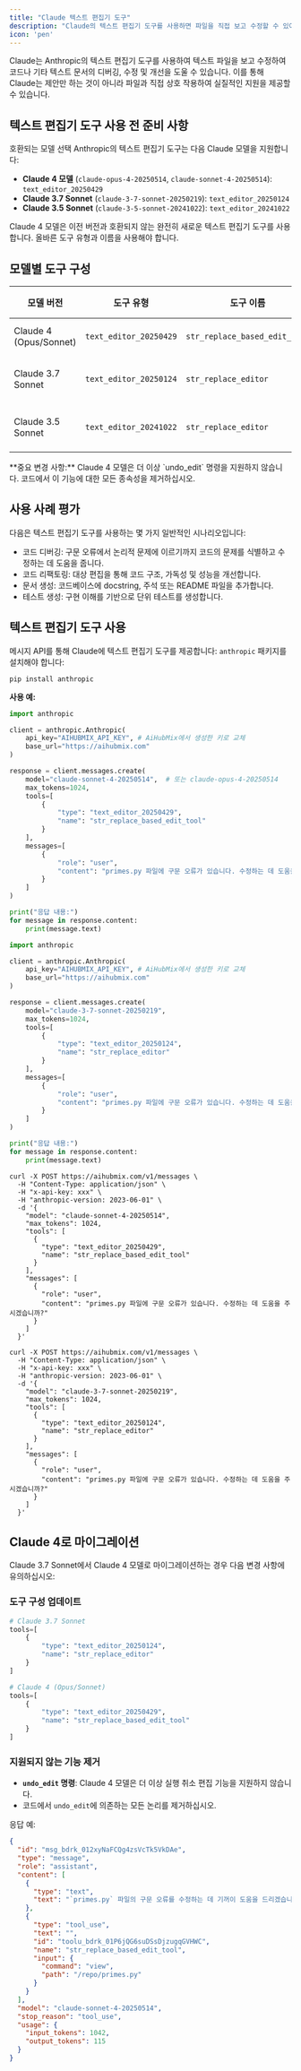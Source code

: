 ```yaml
---
title: "Claude 텍스트 편집기 도구"
description: "Claude의 텍스트 편집기 도구를 사용하면 파일을 직접 보고 수정할 수 있어 코드 디버깅, 문서 개선, 보다 효율적인 인간-기계 협업을 달성하는 데 도움이 됩니다."
icon: 'pen'
---
```


Claude는 Anthropic의 텍스트 편집기 도구를 사용하여 텍스트 파일을 보고 수정하여 코드나 기타 텍스트 문서의 디버깅, 수정 및 개선을 도울 수 있습니다. 이를 통해 Claude는 제안만 하는 것이 아니라 파일과 직접 상호 작용하여 실질적인 지원을 제공할 수 있습니다.

## 텍스트 편집기 도구 사용 전 준비 사항

호환되는 모델 선택
Anthropic의 텍스트 편집기 도구는 다음 Claude 모델을 지원합니다:

- **Claude 4 모델** (`claude-opus-4-20250514`, `claude-sonnet-4-20250514`): `text_editor_20250429`
- **Claude 3.7 Sonnet** (`claude-3-7-sonnet-20250219`): `text_editor_20250124`
- **Claude 3.5 Sonnet** (`claude-3-5-sonnet-20241022`): `text_editor_20241022`

<Warning>
Claude 4 모델은 이전 버전과 호환되지 않는 완전히 새로운 텍스트 편집기 도구를 사용합니다. 올바른 도구 유형과 이름을 사용해야 합니다.
</Warning>

## 모델별 도구 구성

| 모델 버전 | 도구 유형 | 도구 이름 | 지원되는 기능 |
|---------------|-----------|-----------|-------------------|
| Claude 4 (Opus/Sonnet) | `text_editor_20250429` | `str_replace_based_edit_tool` | view, str_replace, create |
| Claude 3.7 Sonnet | `text_editor_20250124` | `str_replace_editor` | view, str_replace, create, undo_edit |
| Claude 3.5 Sonnet | `text_editor_20241022` | `str_replace_editor` | view, str_replace, create, undo_edit |

<Tip>
**중요 변경 사항:** Claude 4 모델은 더 이상 `undo_edit` 명령을 지원하지 않습니다. 코드에서 이 기능에 대한 모든 종속성을 제거하십시오.
</Tip>

## 사용 사례 평가
다음은 텍스트 편집기 도구를 사용하는 몇 가지 일반적인 시나리오입니다:

- 코드 디버깅: 구문 오류에서 논리적 문제에 이르기까지 코드의 문제를 식별하고 수정하는 데 도움을 줍니다.
- 코드 리팩토링: 대상 편집을 통해 코드 구조, 가독성 및 성능을 개선합니다.
- 문서 생성: 코드베이스에 docstring, 주석 또는 README 파일을 추가합니다.
- 테스트 생성: 구현 이해를 기반으로 단위 테스트를 생성합니다.

## 텍스트 편집기 도구 사용
메시지 API를 통해 Claude에 텍스트 편집기 도구를 제공합니다:
`anthropic` 패키지를 설치해야 합니다:
```shell
pip install anthropic
```

**사용 예:**
<CodeGroup>
  
```py python-Claude 4
import anthropic

client = anthropic.Anthropic(
    api_key="AIHUBMIX_API_KEY", # AiHubMix에서 생성한 키로 교체
    base_url="https://aihubmix.com"
)

response = client.messages.create(
    model="claude-sonnet-4-20250514",  # 또는 claude-opus-4-20250514
    max_tokens=1024,
    tools=[
        {
            "type": "text_editor_20250429",
            "name": "str_replace_based_edit_tool"
        }
    ],
    messages=[
        {
            "role": "user", 
            "content": "primes.py 파일에 구문 오류가 있습니다. 수정하는 데 도움을 주시겠습니까?"
        }
    ]
)

print("응답 내용:")
for message in response.content:
    print(message.text)
```

```py python-Claude 3.7
import anthropic

client = anthropic.Anthropic(
    api_key="AIHUBMIX_API_KEY", # AiHubMix에서 생성한 키로 교체
    base_url="https://aihubmix.com"
)

response = client.messages.create(
    model="claude-3-7-sonnet-20250219",
    max_tokens=1024,
    tools=[
        {
            "type": "text_editor_20250124",
            "name": "str_replace_editor"
        }
    ],
    messages=[
        {
            "role": "user", 
            "content": "primes.py 파일에 구문 오류가 있습니다. 수정하는 데 도움을 주시겠습니까?"
        }
    ]
)

print("응답 내용:")
for message in response.content:
    print(message.text)
```

```shell Curl-Claude 4
curl -X POST https://aihubmix.com/v1/messages \
  -H "Content-Type: application/json" \
  -H "x-api-key: xxx" \
  -H "anthropic-version: 2023-06-01" \
  -d '{
    "model": "claude-sonnet-4-20250514",
    "max_tokens": 1024,
    "tools": [
      {
        "type": "text_editor_20250429",
        "name": "str_replace_based_edit_tool"
      }
    ],
    "messages": [
      {
        "role": "user",
        "content": "primes.py 파일에 구문 오류가 있습니다. 수정하는 데 도움을 주시겠습니까?"
      }
    ]
  }'
```

```shell Curl-Claude 3.7
curl -X POST https://aihubmix.com/v1/messages \
  -H "Content-Type: application/json" \
  -H "x-api-key: xxx" \
  -H "anthropic-version: 2023-06-01" \
  -d '{
    "model": "claude-3-7-sonnet-20250219",
    "max_tokens": 1024,
    "tools": [
      {
        "type": "text_editor_20250124",
        "name": "str_replace_editor"
      }
    ],
    "messages": [
      {
        "role": "user",
        "content": "primes.py 파일에 구문 오류가 있습니다. 수정하는 데 도움을 주시겠습니까?"
      }
    ]
  }'
```

</CodeGroup>

## Claude 4로 마이그레이션

Claude 3.7 Sonnet에서 Claude 4 모델로 마이그레이션하는 경우 다음 변경 사항에 유의하십시오:

### 도구 구성 업데이트

```py python
# Claude 3.7 Sonnet
tools=[
    {
        "type": "text_editor_20250124",
        "name": "str_replace_editor"
    }
]

# Claude 4 (Opus/Sonnet)
tools=[
    {
        "type": "text_editor_20250429",
        "name": "str_replace_based_edit_tool"
    }
]
```

### 지원되지 않는 기능 제거

- **`undo_edit` 명령**: Claude 4 모델은 더 이상 실행 취소 편집 기능을 지원하지 않습니다.
- 코드에서 `undo_edit`에 의존하는 모든 논리를 제거하십시오.

응답 예:
```json
{
  "id": "msg_bdrk_012xyNaFCQg4zsVcTk5VkDAe",
  "type": "message",
  "role": "assistant",
  "content": [
    {
      "type": "text",
      "text": "`primes.py` 파일의 구문 오류를 수정하는 데 기꺼이 도움을 드리겠습니다. 먼저 문제를 식별하기 위해 파일을 살펴보겠습니다."
    },
    {
      "type": "tool_use",
      "text": "",
      "id": "toolu_bdrk_01P6jQG6suDSsDjzugqGVHWC",
      "name": "str_replace_based_edit_tool",
      "input": {
        "command": "view",
        "path": "/repo/primes.py"
      }
    }
  ],
  "model": "claude-sonnet-4-20250514",
  "stop_reason": "tool_use",
  "usage": {
    "input_tokens": 1042,
    "output_tokens": 115
  }
}
```